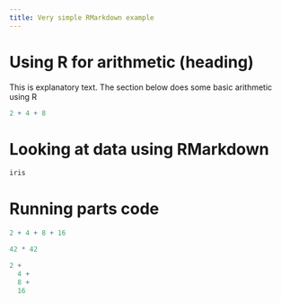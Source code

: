```yaml
---
title: Very simple RMarkdown example
---
```



# Using R for arithmetic (heading)

This is explanatory text. The section below does some basic arithmetic using R

```r
2 + 4 + 8
```


# Looking at data using RMarkdown

```r
iris
```



# Running parts code

```r

2 + 4 + 8 + 16

42 * 42

2 +
  4 +
  8 +
  16

```
